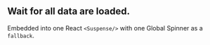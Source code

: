 
## Wait for all data are loaded.

Embedded into one React `<Suspense/>` with one Global Spinner as a `fallback`.

<LinkList rootPath="/wait-for-all" />
